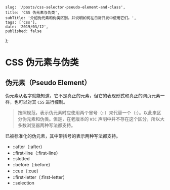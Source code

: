 
    slug: '/posts/css-selector-pseudo-element-and-class',
    title: 'CSS 伪元素与伪类',
    subTitle: '介绍伪元素和伪类区别，并说明如何在日常开发中使用它们。',
    tags: ['css'],
    date: '2019/03/12',
    published: false
};


# CSS 伪元素与伪类

## 伪元素（Pseudo Element）

伪元素从名字就能知道，它不是真正的元素，但它的表现形式和真正的网页元素一样，也可以对其 `CSS` 进行控制。

> 按照规范，表示伪元素时应使用两个冒号（::）来代替一个（:）。以此来区分伪元素和伪类。但是，在老版本的 `W3C` 声明中并不存在这个区分，所以大多数浏览器两种写法都支持。

已被标准化的伪元素，其中带括号的表示两种写法都支持。

-   ::after（:after）
-   ::first-line（:first-line）
-   ::slotted
-   ::before（:before）
-   ::cue（:cue）
-   ::first-letter（:first-letter）
-   ::selection

